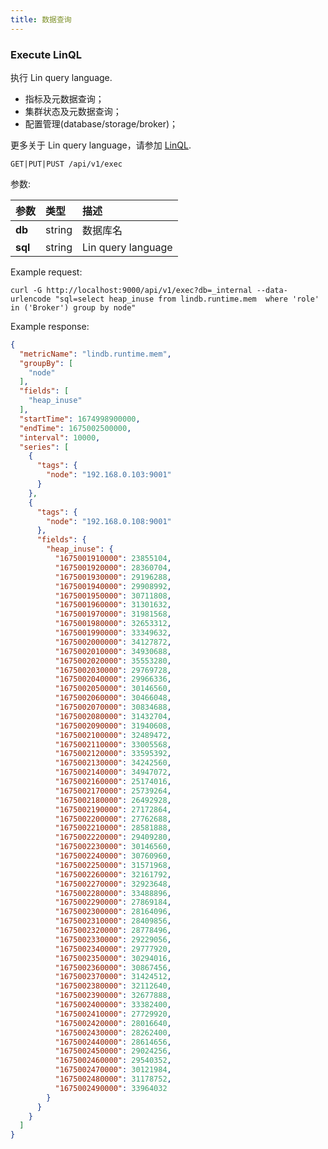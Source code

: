 ```yaml
---
title: 数据查询 
---
```


### Execute LinQL

执行 Lin query language.

- 指标及元数据查询；
- 集群状态及元数据查询；
- 配置管理(database/storage/broker)；

更多关于 Lin query language，请参加 [LinQL](/docs/lindb/lin-ql/sql).

```plaintext
GET|PUT|PUST /api/v1/exec
```

参数:

| 参数              | 类型           | 描述                                                                    |
|:------------------|:---------------|:------------------------------------------------------------------------|
| **db**            | string         | 数据库名                                                                |
| **sql**           | string         | Lin query language                                                      |

Example request:

```shell
curl -G http://localhost:9000/api/v1/exec?db=_internal --data-urlencode "sql=select heap_inuse from lindb.runtime.mem  where 'role' in ('Broker') group by node"
```

Example response:

```json
{
  "metricName": "lindb.runtime.mem",
  "groupBy": [
    "node"
  ],
  "fields": [
    "heap_inuse"
  ],
  "startTime": 1674998900000,
  "endTime": 1675002500000,
  "interval": 10000,
  "series": [
    {
      "tags": {
        "node": "192.168.0.103:9001"
      }
    },
    {
      "tags": {
        "node": "192.168.0.108:9001"
      },
      "fields": {
        "heap_inuse": {
          "1675001910000": 23855104,
          "1675001920000": 28360704,
          "1675001930000": 29196288,
          "1675001940000": 29908992,
          "1675001950000": 30711808,
          "1675001960000": 31301632,
          "1675001970000": 31981568,
          "1675001980000": 32653312,
          "1675001990000": 33349632,
          "1675002000000": 34127872,
          "1675002010000": 34930688,
          "1675002020000": 35553280,
          "1675002030000": 29769728,
          "1675002040000": 29966336,
          "1675002050000": 30146560,
          "1675002060000": 30466048,
          "1675002070000": 30834688,
          "1675002080000": 31432704,
          "1675002090000": 31940608,
          "1675002100000": 32489472,
          "1675002110000": 33005568,
          "1675002120000": 33595392,
          "1675002130000": 34242560,
          "1675002140000": 34947072,
          "1675002160000": 25174016,
          "1675002170000": 25739264,
          "1675002180000": 26492928,
          "1675002190000": 27172864,
          "1675002200000": 27762688,
          "1675002210000": 28581888,
          "1675002220000": 29409280,
          "1675002230000": 30146560,
          "1675002240000": 30760960,
          "1675002250000": 31571968,
          "1675002260000": 32161792,
          "1675002270000": 32923648,
          "1675002280000": 33488896,
          "1675002290000": 27869184,
          "1675002300000": 28164096,
          "1675002310000": 28409856,
          "1675002320000": 28778496,
          "1675002330000": 29229056,
          "1675002340000": 29777920,
          "1675002350000": 30294016,
          "1675002360000": 30867456,
          "1675002370000": 31424512,
          "1675002380000": 32112640,
          "1675002390000": 32677888,
          "1675002400000": 33382400,
          "1675002410000": 27729920,
          "1675002420000": 28016640,
          "1675002430000": 28262400,
          "1675002440000": 28614656,
          "1675002450000": 29024256,
          "1675002460000": 29540352,
          "1675002470000": 30121984,
          "1675002480000": 31178752,
          "1675002490000": 33964032
        }
      }
    }
  ]
}
```
